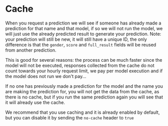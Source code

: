 # Cache

When you request a prediction we will see if someone has already made a prediction for that name and that model, if so we will not run the model, we will just use the already predicted result to generate your prediction. Note: your prediction will still be new, it will still have a unique ID, the only difference is that the `gender`, `score` and `full_result` fields will be reused from another prediction.

This is good for several reasons: the process can be much faster since the model will not be executed, responses collected from the cache do not count towards your hourly request limit, we pay per model execution and if the model does not run we don't pay...

If no one has previously made a prediction for the model and the name you are making the prediction for, you will not get the data from the cache, as there is no cache, but if you run the same prediction again you will see that it will already use the cache.

We recommend that you use caching and it is already enabled by default, but you can disable it by sending the `no-cache` header to `true`
